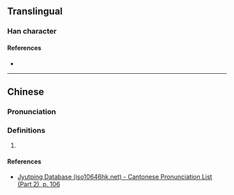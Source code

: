 {{character info/new}}
==Translingual==

===Han character===
{{Han char|rn=61|rad=心|as=04|sn=7|four=98027|canj=POIN|ids=⿰忄今}}

====References====
* {{Han ref|kx=0378.200|dkj=10389|dj=0706.200|hdz=42277.100|uh=5FF4|ud=24564|bh=CAE5|bd=51941}}

----

==Chinese==
{{zh-forms}}

===Pronunciation===
{{zh-pron
|m=qián
|c=kim4
|cat=
}}

===Definitions===
{{zh-hanzi}}

# {{rfdef|zh}}

====References====
* [http://www.iso10646hk.net/jp/document/download.jsp Jyutping Database (iso10646hk.net) - Cantonese Pronunciation List (Part 2), p. 106]